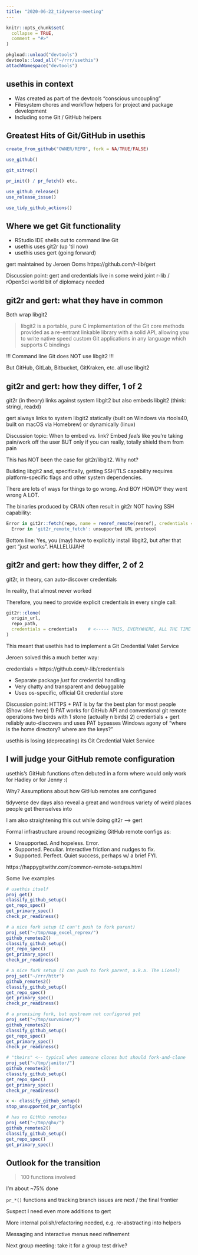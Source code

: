 ```yaml
---
title: "2020-06-22_tidyverse-meeting"
---
```


```r
knitr::opts_chunk$set(
  collapse = TRUE,
  comment = "#>"
)
```

```r
pkgload::unload("devtools")
devtools::load_all("~/rrr/usethis")
attachNamespace("devtools")
```

## usethis in context

* Was created as part of the devtools "conscious uncoupling"
* Filesystem chores and workflow helpers for project and package development
* Including some Git / GitHub helpers

## Greatest Hits of Git/GitHub in usethis

```r
create_from_github("OWNER/REPO", fork = NA/TRUE/FALSE)

use_github()

git_sitrep()

pr_init() / pr_fetch() etc.

use_github_release()
use_release_issue()

use_tidy_github_actions()
```

## Where we get Git functionality

* RStudio IDE shells out to command line Git
* usethis uses git2r (up 'til now)
* usethis uses gert (going forward)

gert maintained by Jeroen Ooms
https://github.com/r-lib/gert

Discussion point:
gert and credentials live in some weird joint r-lib / rOpenSci world
bit of diplomacy needed

## git2r and gert: what they have in common

Both wrap libgit2

> libgit2 is a portable, pure C implementation of the Git core methods provided
> as a re-entrant linkable library with a solid API, allowing you to write
> native speed custom Git applications in any language which supports C bindings

!!! Command line Git does NOT use libgit2 !!!

But GitHub, GitLab, Bitbucket, GitKraken, etc. all use libgit2

## git2r and gert: how they differ, 1 of 2

git2r (in theory) links against system libgit2 but also embeds libgit2 (think: stringi, readxl)

gert always links to system libgit2 statically (built on Windows via rtools40, built on macOS via Homebrew) or dynamically (linux)

Discussion topic: When to embed vs. link?
Embed *feels* like you're taking pain/work off the user
BUT only if you can really, totally shield them from pain

This has NOT been the case for git2r/libgit2. Why not?

Building libgit2 and, specifically, getting SSH/TLS capability requires platform-specific flags and other system dependencies.

There are lots of ways for things to go wrong.
And BOY HOWDY they went wrong A LOT.

The binaries produced by CRAN often result in git2r NOT having SSH capability:

```r
Error in git2r::fetch(repo, name = remref_remote(remref), credentials = credentials,  : 
  Error in 'git2r_remote_fetch': unsupported URL protocol
```

Bottom line: Yes, you (may) have to explicitly install libgit2, but after that
gert "just works". HALLELUJAH!

## git2r and gert: how they differ, 2 of 2

git2r, in theory, can auto-discover credentials

In reality, that almost never worked

Therefore, you need to provide explicit credentials in every single call:

```r
git2r::clone(
  origin_url,
  repo_path,
  credentials = credentials    # <----- THIS, EVERYWHERE, ALL THE TIME :(
)
```

This meant that usethis had to implement a Git Credential Valet Service

Jeroen solved this a much better way:

credentials = https://github.com/r-lib/credentials

* Separate package *just* for credential handling
* Very chatty and transparent and debuggable
* Uses os-specific, official Git credential store

Discussion point:
HTTPS + PAT is by far the best plan for most people
(Show slide here)
1) PAT works for GitHub API and conventional git remote operations
   two birds with 1 stone (actually n birds)
2) credentials + gert reliably auto-discovers and uses PAT
   bypasses Windows agony of "where is the home directory? where are the keys?"
   
usethis is losing (deprecating) its Git Credential Valet Service

## I will judge your GitHub remote configuration

usethis's GitHub functions often debuted in a form where would only work for
Hadley or for Jenny :(

Why? Assumptions about how GitHub remotes are configured

tidyverse dev days also reveal a great and wondrous variety of weird places
people get themselves into

I am also straightening this out while doing git2r --> gert

Formal infrastructure around recognizing GitHub remote configs as:

* Unsupported. And hopeless. Error.
* Supported. Peculiar. Interactive friction and nudges to fix.
* Supported. Perfect. Quiet success, perhaps w/ a brief FYI.

https://happygitwithr.com/common-remote-setups.html

Some live examples

```r
# usethis itself
proj_get()
classify_github_setup()
get_repo_spec()
get_primary_spec()
check_pr_readiness()

# a nice fork setup (I can't push to fork parent)
proj_set("~/tmp/map_excel_reprex/")
github_remotes2()
classify_github_setup()
get_repo_spec()
get_primary_spec()
check_pr_readiness()

# a nice fork setup (I can push to fork parent, a.k.a. The Lionel)
proj_set("~/rrr/httr")
github_remotes2()
classify_github_setup()
get_repo_spec()
get_primary_spec()
check_pr_readiness()

# a promising fork, but upstream not configured yet
proj_set("~/tmp/survminer/")
github_remotes2()
classify_github_setup()
get_repo_spec()
get_primary_spec()
check_pr_readiness()

# "theirs" <-- typical when someone clones but should fork-and-clone
proj_set("~/tmp/janitor/")
github_remotes2()
classify_github_setup()
get_repo_spec()
get_primary_spec()
check_pr_readiness()

x <- classify_github_setup()
stop_unsupported_pr_config(x)

# has no GitHub remotes
proj_set("~/tmp/ghu/")
github_remotes2()
classify_github_setup()
get_repo_spec()
get_primary_spec()
```

## Outlook for the transition

>100 functions involved

I'm about ~75% done

`pr_*()` functions and tracking branch issues are next / the final frontier

Suspect I need even more additions to gert

More internal polish/refactoring needed, e.g. re-abstracting into helpers

Messaging and interactive menus need refinement

Next group meeting: take it for a group test drive?
